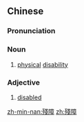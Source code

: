 {{also|残障}}
==Chinese==
{{zh-forms|s=残障}}

===Pronunciation===
{{zh-pron
|m=cánzhàng
|cat=n,a
}}

===Noun===
{{zh-noun}}

# [[physical]] [[disability]]

===Adjective===
{{zh-adj}}

# {{lb|zh|politically correct}} [[disabled]]

[[zh-min-nan:殘障]]
[[zh:殘障]]